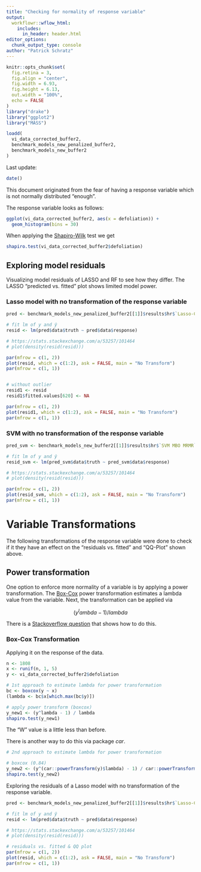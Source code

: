 ```yaml
---
title: "Checking for normality of response variable"
output: 
  workflowr::wflow_html:
    includes:
      in_header: header.html
editor_options:
  chunk_output_type: console
author: "Patrick Schratz"
---
```


```r
knitr::opts_chunk$set(
  fig.retina = 3,
  fig.align = "center",
  fig.width = 6.93,
  fig.height = 6.13,
  out.width = "100%",
  echo = FALSE
)
library("drake")
library("ggplot2")
library("MASS")

loadd(
  vi_data_corrected_buffer2,
  benchmark_models_new_penalized_buffer2,
  benchmark_models_new_buffer2
)
```

Last update: 

```r
date()
```

This document originated from the fear of having a response variable which is not normally distributed "enough".

The response variable looks as follows:

```r
ggplot(vi_data_corrected_buffer2, aes(x = defoliation)) +
  geom_histogram(bins = 30)
```

When applying the [Shapiro-Wilk](https://en.wikipedia.org/wiki/Shapiro%E2%80%93Wilk_test) test we get

```r
shapiro.test(vi_data_corrected_buffer2$defoliation)
```

## Exploring model residuals 

Visualizing model residuals of LASSO and RF to see how they differ.
The LASSO "predicted vs. fitted" plot shows limited model power.

### Lasso model with no transformation of the response variable

```r
pred <- benchmark_models_new_penalized_buffer2[[1]]$results$hr$`Lasso-CV`$pred

# fit lm of y and ŷ
resid <- lm(pred$data$truth ~ pred$data$response)

# https://stats.stackexchange.com/a/53257/101464
# plot(density(resid(resid)))

par(mfrow = c(1, 2))
plot(resid, which = c(1:2), ask = FALSE, main = "No Transform")
par(mfrow = c(1, 1))


# without outlier
resid1 <- resid
resid1$fitted.values[620] <- NA

par(mfrow = c(1, 2))
plot(resid1, which = c(1:2), ask = FALSE, main = "No Transform")
par(mfrow = c(1, 1))
```

### SVM with no transformation of the response variable

```r
pred_svm <- benchmark_models_new_buffer2[[1]]$results$hr$`SVM MBO MRMR`$pred

# fit lm of y and ŷ
resid_svm <- lm(pred_svm$data$truth ~ pred_svm$data$response)

# https://stats.stackexchange.com/a/53257/101464
# plot(density(resid(resid)))

par(mfrow = c(1, 2))
plot(resid_svm, which = c(1:2), ask = FALSE, main = "No Transform")
par(mfrow = c(1, 1))
```

# Variable Transformations

The following transformations of the response variable were done to check if it they have an effect on the "residuals vs. fitted" and "QQ-Plot" shown above.

## Power transformation

One option to enforce more normality of a variable is by applying a power transformation.
The [Box-Cox](https://en.wikipedia.org/wiki/Power_transform#Box%E2%80%93Cox_transformation) power transformation estimates a lambda value from the variable.
Next, the transformation can be applied via

$$(y^lambda - 1) / lambda$$

There is a [Stackoverflow question](https://stackoverflow.com/questions/33999512/how-to-use-the-box-cox-power-transformation-in-r) that shows how to do this. 

### Box-Cox Transformation

Applying it on the response of the data.

```r
n <- 1808
x <- runif(n, 1, 5)
y <- vi_data_corrected_buffer2$defoliation

# 1st approach to estimate lambda for power transformation
bc <- boxcox(y ~ x)
(lambda <- bc$x[which.max(bc$y)])

# apply power transform (boxcox)
y_new1 <- (y^lambda - 1) / lambda
shapiro.test(y_new1)
```

The "W" value is a little less than before.

There is another way to do this via package _car_.

```r
# 2nd approach to estimate lambda for power transformation

# boxcox (0.84)
y_new2 <- (y^(car::powerTransform(y)$lambda) - 1) / car::powerTransform(y)$lambda
shapiro.test(y_new2)
```

Exploring the residuals of a Lasso model with no transformation of the response variable.

```r
pred <- benchmark_models_new_penalized_buffer2[[1]]$results$hr$`Lasso-CV`$pred

# fit lm of y and ŷ
resid <- lm(pred$data$truth ~ pred$data$response)

# https://stats.stackexchange.com/a/53257/101464
# plot(density(resid(resid)))

# residuals vs. fitted & QQ plot
par(mfrow = c(1, 2))
plot(resid, which = c(1:2), ask = FALSE, main = "No Transform")
par(mfrow = c(1, 1))
```

<!-- ### Tukey Transformation -->

<!-- A slightly different way is to se the so called "Tukey" transformation instead of the "Box-Cox" transformation. -->

<!-- ```{r response-normality-8} -->
<!-- # tukey trans (0.846) -->
<!-- y_new3 <- y^(car::powerTransform(y)$lambda) -->
<!-- shapiro.test(y_new3) -->
<!-- ``` -->

<!-- ## Log transform -->

<!-- Beforehand we did a log transformation of the data. -->
<!-- However, since the data is a bit lef-skewed, this was enforced even more by that operation. -->
<!-- A substantially lower "W" value is the result. -->

<!-- ```{r response-normality-9} -->
<!-- # log transformed response (0.53) -->
<!-- shapiro.test(log(y)) -->
<!-- ``` -->

<!-- Also if we take a look at the residuals, they do not show normality. -->

<!-- ```{r response-normality-10} -->
<!-- pred_bc <- bm_models_vi_task_lasso_no_filter_mbo$results$`defoliation-all-plots-VI`$lasso$pred -->

<!-- # fit lm of y and ŷ -->
<!-- resid_bc <- lm(pred_bc$data$truth ~ pred$data$response) -->

<!-- # https://stats.stackexchange.com/a/53257/101464 -->
<!-- # plot(density(resid(resid_bc))) -->

<!-- par(mfrow = c(1, 2)) -->
<!-- plot(resid_bc, which = c(1:2), ask = FALSE, main = "Boxcox") -->
<!-- par(mfrow = c(1, 1)) -->
<!-- ``` -->

<!-- Also the Shapiro test does not look good -->

<!-- ```{r response-normality-11} -->
<!-- shapiro.test(resid$residuals) -->
<!-- ``` -->

<!-- ## Inverse Box-Cox Transformation -->

<!-- Just for completeness. -->

<!-- ```{r response-normality-12} -->
<!-- y_old <- (lambda * y_new1 + 1)^(1 / lambda) -->
<!-- ``` -->


